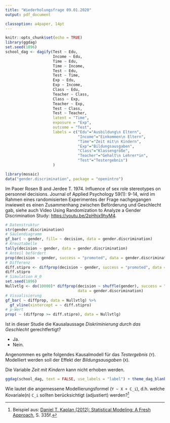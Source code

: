 ```yaml
---
title: "Wiederholungsfrage 09.01.2020"
output: pdf_document

classoption: a4paper, 14pt
---
```


```r
knitr::opts_chunk$set(echo = TRUE)
library(ggdag)
set.seed(1896)
school_dag <- dagify(Test ~ Edu,
                     Income ~ Edu,
                     Time ~ Edu,
                     Time ~ Income,
                     Test ~ Edu,
                     Test ~ Time,
                     Exp ~ Edu,
                     Exp ~ Income,
                     Class ~ Edu,
                     Teacher ~ Class,
                     Class ~ Exp,
                     Teacher ~ Exp,
                     Test ~ Class,
                     Test ~ Teacher,
                     latent = "Time",
                     exposure = "Exp",
                     outcome = "Test",
                     labels = c("Edu"="Ausbildung\n Eltern",
                                "Income"="Einkommen\n Eltern",
                                "Time"="Zeit mit\n Kindern",
                                "Exp"="Bildungsausgaben",
                                "Class"="Klassengröße",
                                "Teacher"="Gehalt\n Lehrer*in",
                                "Test"="Testergebnis")
                     )

library(mosaic)
data("gender.discrimination", package = "openintro")
```

Im Paoer Rosen B and Jerdee T. 1974. Influence of sex role stereotypes on personnel decisions. Journal of Applied Psychology 59(1): 9-14, wird im Rahmen eines randomisierten Experimentes der Frage nachgegangen inwieweit es einen Zusammenhang zwischen Beförderung und Geschlecht gab, siehe auch Video Using Randomization to Analyze a Gender Discrimination Study: [https://youtu.be/2pHhjx9hyM4](https://youtu.be/2pHhjx9hyM4).

```r
# Datenstruktur
str(gender.discrimination)
# Säulendiagramm
gf_bar( ~ gender, fill= ~ decision, data = gender.discrimination)
# Kreuztabelle
tally(decision ~ gender, data = gender.discrimination)
# Anteil befördert
prop(decision ~ gender, success = "promoted", data = gender.discrimination)
# Differenz
diff.stipro <- diffprop(decision ~ gender, success = "promoted", data = gender.discrimination)
diff.stipro
# Simulation H_0
set.seed(1896) 
Nullvtlg <- do(10000)* diffprop(decision ~ shuffle(gender), success = "promoted", 
                                data = gender.discrimination)
# Visualisierung
gf_bar( ~ diffprop, data = Nullvtlg) %>%
  gf_vline(xintercept = ~ diff.stipro)
# p-Wert
prop( ~ (diffprop >= diff.stipro), data = Nullvtlg)
```

Ist in dieser Studie die Kausalaussage *Diskriminierung durch das Geschlecht* gerechtfertigt?

-  Ja.
-  Nein.



\newpage

Angenommen es gelte folgendes Kausalmodell für das *Testergebnis* (`Y`). Modelliert werden soll der Effekt der *Bildungsausgaben* (`X`). 

Die Variable *Zeit mit Kindern* kann nicht erhoben werden.

```r


ggdag(school_dag, text = FALSE, use_labels = "label") + theme_dag_blank() 
```

Wie lautet die angemessene Modellierungsformel (`Y ~ X + C_i`), d.h. welche Kovariale(n) `C_i` sollten berücksichtigt (adjustiert) werden?^[Beispiel aus: [Daniel T. Kaplan (2012): Statistical Modeling: A Fresh Approach](http://project-mosaic-books.com/?page_id=13), S. 335f.]